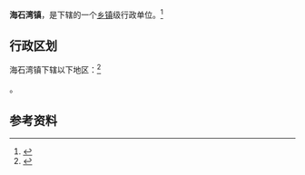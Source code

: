 {{中国乡级行政区
|景观照片文件名 = 
|景观照片描述 = 
|汉语拼音 = 
|其他语言 = 
|其他语言名称 = 
|旧称 = 
|地名出处 = 
|位置图文件名 = 
|位置图描述 = 
|自定义图片= 
|建置时间 = 
|政府驻地 = 
|毗邻 = 
|总面积 = 
|总人口 = 
|总人口年份 = 
|户籍人口 = 
|户籍人口年份 = 
|常住人口 = 
|常住人口年份 = 
|人口密度 = 
|GDP = 
|GDP年份 = 
|邮政编码 = 
|电话区号 = 931
|官方网站 = 
|网站名称 = 
|62/01/11/101/000}}

'''海石湾镇'''，是{{PRC admin/fullname|62/01/11/101/000|3}}下辖的一个[[乡镇|乡镇]]级行政单位。<ref>{{PRC admin/ref sgc|{{PRC admin/parent|62/01/11/101/000}}}}</ref>

== 行政区划 ==

海石湾镇下辖以下地区：<ref>{{PRC admin/ref sgc|62/01/11/101/000}}</ref>

{{PRC admin/children|62/01/11/101/000}}。

== 参考资料 ==

{{reflist}}

{{行政区划小作品}}
{{PRC admin/navcat|62/01/11/101/000}}